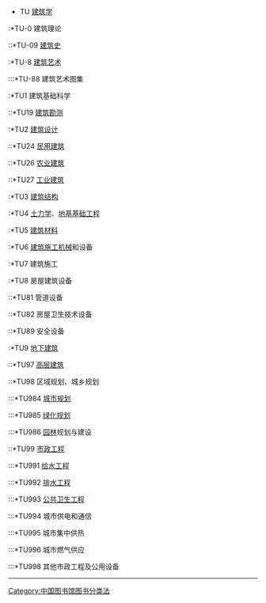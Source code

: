 {{Unreferenced|time=2020-12-22T03:52:47+00:00}}
*TU [[建筑学|建筑学]]
:*TU-0 建筑理论
::*TU-09 [[建筑史|建筑史]]
:*TU-8 [[建筑艺术|建筑艺术]]
:::*TU-88 建筑艺术图集
:*TU1 建筑基础科学
::*TU19 [[建筑勘测|建筑勘测]]
:*TU2 [[建筑设计|建筑设计]]
::*TU24 [[民用建筑|民用建筑]]
::*TU26 [[农业建筑|农业建筑]]
::*TU27 [[工业建筑|工业建筑]]
:*TU3 [[建筑结构|建筑结构]]
:*TU4 [[土力学|土力学]]、[[地基基础工程|地基基础工程]]
:*TU5 [[建筑材料|建筑材料]]
:*TU6 [[建筑施工机械|建筑施工机械]]和设备
:*TU7 建筑施工
:*TU8 房屋建筑设备
::*TU81 管道设备
::*TU82 房屋卫生技术设备
::*TU89 安全设备
:*TU9 [[地下建筑|地下建筑]]
::*TU97 [[高层建筑|高层建筑]]
::*TU98 区域规划、城乡规划
:::*TU984 [[城市规划|城市规划]]
:::*TU985 [[绿化规划|绿化规划]]
:::*TU986 [[园林|园林]]规划与建设
::*TU99 [[市政工程|市政工程]]
:::*TU991 [[给水工程|给水工程]]
:::*TU992 [[排水工程|排水工程]]
:::*TU993 [[公共卫生工程|公共卫生工程]]
:::*TU994 城市供电和通信
:::*TU995 城市集中供热
:::*TU996 城市燃气供应
:::*TU998 其他市政工程及公用设备

----

:{{CLC-T}}
:{{CLC}}

[[Category:中国图书馆图书分类法|Category:中国图书馆图书分类法]]